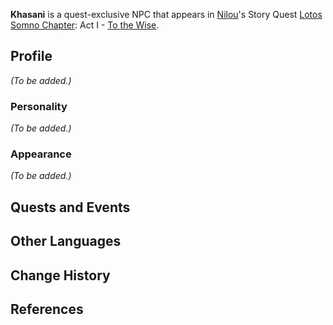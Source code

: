 {{Meta
|missing_NPC_profile  = yes
}}
{{Character Infobox
|type             = Quest NPC
|image            = NPC Khasani.png
|region           = Sumeru
|affiliation      = 
|title            = 

|ancestry         = <!-- Clan/family -->
|father           = 
|mother           = 
|spouse           = 
|sibling          = 
|child            = 
|relative         = 

|voiceEN          = [https://www.jdcvoices.com/ Jordan Dash Cruz]<ref>Twitter: [https://twitter.com/DashCruzVA/status/1581680114948939776 EN VA Self Announcement]</ref>
|voiceCN          = 
|voiceJP          = 
}}
'''Khasani''' is a quest-exclusive NPC that appears in [[Nilou]]'s Story Quest [[Lotos Somno Chapter]]: Act I - [[To the Wise]].
<!--
==Location==
{{subst:#tag:gallery|
NPC Location {{subst:PAGENAME}}.png{{subst:!}}{{subst:PAGENAME}}'s location
NPC Location {{subst:PAGENAME}} Context.png{{subst:!}}Additional context
|captionalign=center
}}
-->
==Profile==
<!--Detailed story/lore information goes here.-->
''(To be added.)''

===Personality===
''(To be added.)''

===Appearance===
<!--Keep appearance section short and concise. Limit to 2 paragraphs with 3-4 sentences each.-->
''(To be added.)''

==Quests and Events==
{{Quests and Events}}
<!--
==Idle Quotes==
{{Dialogue start}}
: {{DIcon|Idle}} {{Tx}}
:: {{A|VO {{subst:PAGENAME}} 01.ogg}} "{{Tx}}"
{{Dialogue end}}

==Dialogue==
{{Dialogue start}}
:'''{{subst:PAGENAME}}:'''
:{{DIcon}}
{{Dialogue end}}
<!--
==Event Dialogue==
===Event Name===
{{Dialogue start}}
:'''{{subst:PAGENAME}}:'''
{{Dialogue end}}

==Trivia==
* 
-->
==Other Languages==
{{Other Languages
|default_hidden = 1
|en      = Khasani
|zhs     = 加萨尼
|zhs_rm  = Jiāsàní
|zht     = 加薩尼
|zht_rm  = Jiāsàní
|ja      = ガッサニ
|ja_rm   = Gassani
|ko      = 카사니
|ko_rm   = Kasani
|es      = Khasani
|fr      = Khasani
|ru      = Хасани
|th      = Khasani
|vi      = Khasani
|de      = Khasani
|id      = Khasani
|pt      = Khasani
|tr      = Khasani
|it      = Khasani
}}

==Change History==
{{Change History|3.1}}

==References==
{{Reflist}}